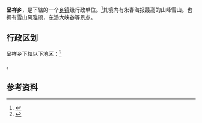 {{中国乡级行政区|35/05/25/201/000}}

'''呈祥乡'''，是{{PRC admin/fullname|35/05/25/201/000|3}}下辖的一个[[乡镇|乡镇]]级行政单位。<ref>{{PRC admin/ref sgc|{{PRC admin/parent|35/05/25/201/000}}}}</ref>其境内有永春海报最高的山峰雪山。也拥有雪山风雅颂，东溪大峡谷等景点。

== 行政区划 ==

呈祥乡下辖以下地区：<ref>{{PRC admin/ref sgc|35/05/25/201/000}}</ref>

{{PRC admin/children|35/05/25/201/000}}。

== 参考资料 ==

{{reflist}}

{{行政区划小作品}}
{{PRC admin/navcat|35/05/25/201/000}}